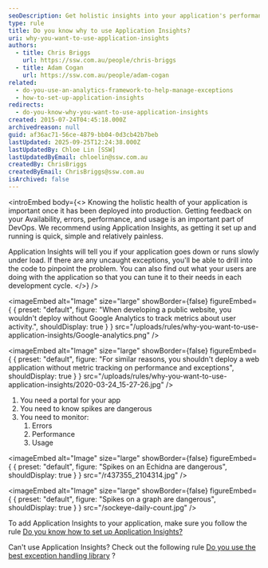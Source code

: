 ```yaml
---
seoDescription: Get holistic insights into your application's performance, errors, and usage with Application Insights.
type: rule
title: Do you know why to use Application Insights?
uri: why-you-want-to-use-application-insights
authors:
  - title: Chris Briggs
    url: https://ssw.com.au/people/chris-briggs
  - title: Adam Cogan
    url: https://ssw.com.au/people/adam-cogan
related:
  - do-you-use-an-analytics-framework-to-help-manage-exceptions
  - how-to-set-up-application-insights
redirects:
  - do-you-know-why-you-want-to-use-application-insights
created: 2015-07-24T04:45:18.000Z
archivedreason: null
guid: af36ac71-56ce-4879-bb04-0d3cb42b7beb
lastUpdated: 2025-09-25T12:24:38.000Z
lastUpdatedBy: Chloe Lin [SSW]
lastUpdatedByEmail: chloelin@ssw.com.au
createdBy: ChrisBriggs
createdByEmail: ChrisBriggs@ssw.com.au
isArchived: false
---
```


<introEmbed
  body={<>
Knowing the holistic health of your application is important once it has been deployed into production. Getting feedback on your Availability, errors, performance, and usage is an important part of DevOps.
We recommend using Application Insights, as getting it set up and running is quick, simple and relatively painless.

Application Insights will tell you if your application goes down or runs slowly under load. If there are any uncaught exceptions, you'll be able to drill into the code to pinpoint the problem. You can also find out what your users are doing with the application so that you can tune it to their needs in each development cycle.
  </>}
/>

<imageEmbed
  alt="Image"
  size="large"
  showBorder={false}
  figureEmbed={ {
    preset: "default",
    figure: "When developing a public website, you wouldn't deploy without Google Analytics to track metrics about user activity.",
    shouldDisplay: true
  } }
  src="/uploads/rules/why-you-want-to-use-application-insights/Google-analytics.png"
/>


<imageEmbed
  alt="Image"
  size="large"
  showBorder={false}
  figureEmbed={ {
    preset: "default",
    figure: "For similar reasons, you shouldn't deploy a web application without metric tracking on performance and exceptions",
    shouldDisplay: true
  } }
  src="/uploads/rules/why-you-want-to-use-application-insights/2020-03-24_15-27-26.jpg"
/>

1. You need a portal for your app
2. You need to know spikes are dangerous
3. You need to monitor:
   1. Errors
   2. Performance
   3. Usage


<imageEmbed
  alt="Image"
  size="large"
  showBorder={false}
  figureEmbed={ {
    preset: "default",
    figure: "Spikes on an Echidna are dangerous",
    shouldDisplay: true
  } }
  src="/r437355_2104314.jpg"
/>


<imageEmbed
  alt="Image"
  size="large"
  showBorder={false}
  figureEmbed={ {
    preset: "default",
    figure: "Spikes on a graph are dangerous",
    shouldDisplay: true
  } }
  src="/sockeye-daily-count.jpg"
/>

To add Application Insights to your application, make sure you follow the rule [Do you know how to set up Application Insights?](/how-to-set-up-application-insights)

Can't use Application Insights? Check out the following rule [Do you use the best exception handling library](/do-you-use-the-best-exception-handling-library) ?

